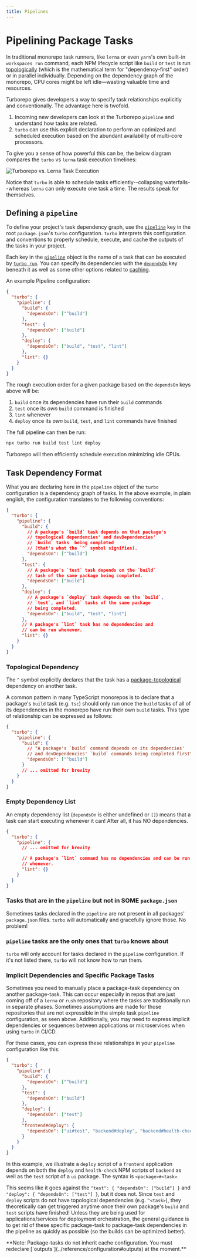 ```yaml
---
title: Pipelines
---
```



# Pipelining Package Tasks

In traditional monorepo task runners, like `lerna` or even `yarn`'s own built-in `workspaces run` command, each NPM lifecycle script like `build` or `test` is run [topologically](../glossary#topological-order) (which is the mathematical term for "dependency-first" order) or in parallel individually. Depending on the dependency graph of the monorepo, CPU cores might be left idle—wasting valuable time and resources.

Turborepo gives developers a way to specify task relationships explicitly and conventionally. The advantage here is twofold.

1. Incoming new developers can look at the Turborepo `pipeline` and understand how tasks are related.
2. `turbo` can use this explicit declaration to perform an optimized and scheduled execution based on the abundant availability of multi-core processors.

To give you a sense of how powerful this can be, the below diagram compares the `turbo` vs `lerna` task execution timelines:

![Turborepo vs. Lerna Task Execution](/images/docs/turbo-vs-lerna-execution.png)

Notice that `turbo` is able to schedule tasks efficiently--collapsing waterfalls--whereas `lerna` can only execute one task a time. The results speak for themselves.

## Defining a `pipeline`

To define your project's task dependency graph, use the [`pipeline`](../reference/configuration#pipeline) key in the root `package.json`'s `turbo` configuration. `turbo` interprets this configuration and conventions to properly schedule, execute, and cache the outputs of the tasks in your project.

Each key in the [`pipeline`](../reference/configuration#pipeline) object is the name of a task that can be executed by [`turbo run`](../reference/command-line-reference#turbo-run-task1-task2-1). You can specify its dependencies with the [`dependsOn`](../reference/configuration#dependson) key beneath it as well as some other options related to [caching](./caching).

An example Pipeline configuration:

```json
{
  "turbo": {
    "pipeline": {
      "build": {
        "dependsOn": ["^build"]
      },
      "test": {
        "dependsOn": ["build"]
      },
      "deploy": {
        "dependsOn": ["build", "test", "lint"]
      },
      "lint": {}
    }
  }
}
```

The rough execution order for a given package based on the `dependsOn` keys above will be:

1. `build` once its dependencies have run their `build` commands
2. `test` once its _own_ `build` command is finished
3. `lint` whenever
4. `deploy` once its _own_ `build`, `test`, and `lint` commands have finished

The full pipeline can then be run:

```bash
npx turbo run build test lint deploy
```

Turborepo will then efficiently schedule execution minimizing idle CPUs. 

## Task Dependency Format

What you are declaring here in the `pipeline` object of the `turbo` configuration is a dependency graph of tasks. In the above example, in plain english, the configuration translates to the following conventions:

```json
{
  "turbo": {
    "pipeline": {
      "build": {
        // A package's `build` task depends on that package's
        // topological dependencies' and devDependencies'
        // `build` tasks  being completed
        // (that's what the `^` symbol signifies).
        "dependsOn": ["^build"]
      },
      "test": {
        // A package's `test` task depends on the `build`
        // task of the same package being completed.
        "dependsOn": ["build"]
      },
      "deploy": {
        // A package's `deploy` task depends on the `build`,
        // `test`, and `lint` tasks of the same package
        // being completed.
        "dependsOn": ["build", "test", "lint"]
      },
      // A package's `lint` task has no dependencies and
      // can be run whenever.
      "lint": {}
    }
  }
}
```

### Topological Dependency

The `^` symbol explicitly declares that the task has a [package-topological](../glossary#topological-order-1) dependency on another task.

A common pattern in many TypeScript monorepos is to declare that a package's `build` task (e.g. `tsc`) should only run once the `build` tasks of all of its dependencies in the monorepo have run their own `build` tasks. This type of relationship can be expressed as follows:

```json
{
  "turbo": {
    "pipeline": {
      "build": {
        // "A package's `build` command depends on its dependencies'
        // and devDependencies' `build` commands being completed first"
        "dependsOn": ["^build"]
      }
      // ... omitted for brevity
    }
  }
}
```

### Empty Dependency List

An empty dependency list (`dependsOn` is either undefined or `[]`) means that a task can start executing whenever it can! After all, it has NO dependencies.

```json
{
  "turbo": {
    "pipeline": {
      // ... omitted for brevity

      // A package's `lint` command has no dependencies and can be run at
      // whenever.
      "lint": {}
    }
  }
}
```

### Tasks that are in the `pipeline` but not in SOME `package.json`

Sometimes tasks declared in the `pipeline` are not present in all packages' `package.json` files. `turbo` will automatically and gracefully ignore those. No problem!

### `pipeline` tasks are the only ones that `turbo` knows about

`turbo` will only account for tasks declared in the `pipeline` configuration. If it's not listed there, `turbo` will not know how to run them.

### Implicit Dependencies and Specific Package Tasks

Sometimes you need to manually place a package-task dependency on another package-task. This can occur especially in repos that are just coming off of a `lerna` or `rush` repository where the tasks are traditionally run in separate phases. Sometimes assumptions are made for those repositories that are not expressible in the simple task `pipeline` configuration, as seen above.
Additionally, you may need to express implicit dependencies or sequences between applications or microservices when using `turbo` in CI/CD.

For these cases, you can express these relationships in your `pipeline` configuration like this:

```json
{
  "turbo": {
    "pipeline": {
      "build": {
        "dependsOn": ["^build"]
      },
      "test": {
        "dependsOn": ["build"]
      },
      "deploy": {
        "dependsOn": ["test"]
      },
      "frontend#deploy": {
        "dependsOn": ["ui#test", "backend#deploy", "backend#health-check"]
      }
    }
  }
}
```

In this example, we illustrate a `deploy` script of a `frontend` application depends on both the `deploy` and `health-check` NPM scripts of `backend` as well as the `test` script of a `ui` package. The syntax is `<package>#<task>`.

This seems like it goes against the `"test": { "dependsOn": ["build"] }` and `"deploy": { "dependsOn": ["test"] }`, but it does not. Since `test` and `deploy` scripts do not have topological dependencies (e.g. `^<task>`), they theoretically can get triggered anytime once their own package's `build` and `test` scripts have finished! Unless they are being used for applications/services for deployment orchestration, the general guidance is to get rid of these specific package-task to package-task dependencies in the pipeline as quickly as possible (so the builds can be optimized better).

<Callout>
  **Note: Package-tasks do not inherit cache configuration. You must redeclare
  [`outputs`](../reference/configuration#outputs) at the moment.**
</Callout>
